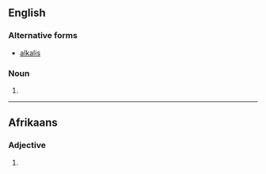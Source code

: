 ==English==

===Alternative forms===
* [[alkalis]]

===Noun===
{{head|en|noun plural form}}

# {{plural of|alkali|lang=en}}

----

==Afrikaans==

===Adjective===
{{af-adj||meer alkalies|mees alkaliese}}

# {{lb|af|chemisty}} {{l|en|alkaline}}